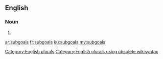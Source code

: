 ==English==

===Noun===
{{head|en}}

# {{plural of|subgoal}}

[[Category:English plurals]][[Category:English plurals using obsolete wikisyntax]]

[[ar:subgoals]]
[[fr:subgoals]]
[[ku:subgoals]]
[[my:subgoals]]